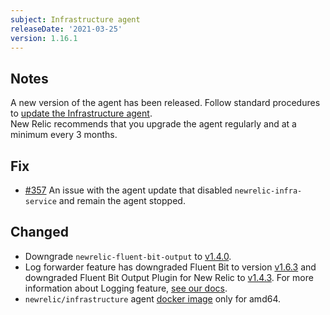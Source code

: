 ```yaml
---
subject: Infrastructure agent
releaseDate: '2021-03-25'
version: 1.16.1
---
```


## Notes

A new version of the agent has been released. Follow standard procedures to [update the Infrastructure agent](/docs/infrastructure/install-configure-manage-infrastructure/update-or-uninstall/update-infrastructure-agent).  
New Relic recommends that you upgrade the agent regularly and at a minimum every 3 months.

## Fix

* [#357](https://github.com/newrelic/infrastructure-agent/issues/357) An issue with the agent update that disabled `newrelic-infra-service` and remain the agent stopped.

## Changed

* Downgrade `newrelic-fluent-bit-output` to [v1.4.0](https://github.com/newrelic/newrelic-fluent-bit-output/tree/1.4.0).
* Log forwarder feature has downgraded Fluent Bit to version [v1.6.3](https://github.com/fluent/fluent-bit/releases/tag/v1.6.3) and downgraded Fluent Bit Output Plugin for New Relic to [v1.4.3](https://github.com/newrelic/newrelic-fluent-bit-output/releases/tag/1.4.3). For more information about Logging feature, [see our docs](/docs/logs/enable-log-management-new-relic/enable-log-monitoring-new-relic/forward-your-logs-using-infrastructure-agent#agent-logs).
* `newrelic/infrastructure` agent [docker image](https://hub.docker.com/r/newrelic/infrastructure/tags?page=1&ordering=last_updated&name=latest) only for amd64.
